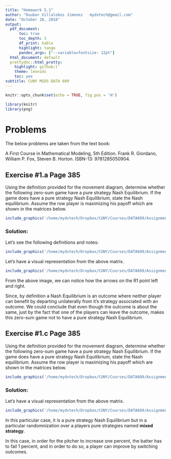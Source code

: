 ```yaml
---
title: "Homework 5.1"
author: "Duubar Villalobos Jimenez   mydvtech@gmail.com"
date: "October 28, 2018"
output:
  pdf_document:
      toc: true
      toc_depth: 3
      df_print: kable
      highlight: tango
      pandoc_args: ["--variable=fontsize: 12pt"]
  html_document: default
  prettydoc::html_pretty:
    highlight: github;l'
    theme: leonids
    toc: yes
subtitle: CUNY MSDS DATA 609
---
```


```r

knitr::opts_chunk$set(echo = TRUE, fig.pos = 'H')

```


```r

library(knitr)
library(png) 

```

# Problems

The below problems are taken from the text book:

A First Course in Mathematical Modeling, 5th Edition. Frank R. Giordano, William P. Fox, Steven B. Horton. ISBN-13: 9781285050904.

## Exercise \#1.a Page 385

Using the definition provided for the movement diagram, determine whether the following zero-sum game have a pure strategy Nash Equilibrium. If the game does have a pure strategy Nash Equilibrium, state the Nash equilibrium. Assume the row player is maximizing his payoff which are shown in the matrices below.

```r
include_graphics('/home/mydvtech/Dropbox/CUNY/Courses/DATA609/Assignments/Hmwk-5.1/Exercise01-a-Page385.png') 
```

### Solution:

Let's see the following definitions and notes:

```r
include_graphics('/home/mydvtech/Dropbox/CUNY/Courses/DATA609/Assignments/Hmwk-5.1/Nash-Equilibrium-Definition.png') 
```

Let's have a visual representation from the above matrix.

```r
include_graphics('/home/mydvtech/Dropbox/CUNY/Courses/DATA609/Assignments/Hmwk-5.1/Solution-01-a.png') 
```

From the above image, we can notice how the arrows on the R1 point left and right.

Since, by definition a Nash Equilibrium is an outcome where neither player can benefit by departing unilaterally from it's strategy associated with an outcome. We could conclude that even though the outcome is about the same, just by the fact that one of the players can leave the outcome, makes this zero-sum game not to have a pure strategy Nash Equilibrium.


## Exercise \#1.c Page 385

Using the definition provided for the movement diagram, determine whether the following zero-sum game have a pure strategy Nash Equilibrium. If the game does have a pure strategy Nash Equilibrium, state the Nash equilibrium. Assume the row player is maximizing his payoff which are shown in the matrices below.

```r
include_graphics('/home/mydvtech/Dropbox/CUNY/Courses/DATA609/Assignments/Hmwk-5.1/Exercise01-c-Page385.png') 
```

### Solution:

Let's have a visual representation from the above matrix.

```r
include_graphics('/home/mydvtech/Dropbox/CUNY/Courses/DATA609/Assignments/Hmwk-5.1/Solution-01-c.png') 
```

In this particular case, it is a pure strategy Nash Equilibrium but in a particular randomnization over a players pure strategies named **mixed strategy**.

In this case, in order for the pitcher to increase one percent, the batter has to fail 1 percent, and in order to do so, a player can improve by switching outcomes.
